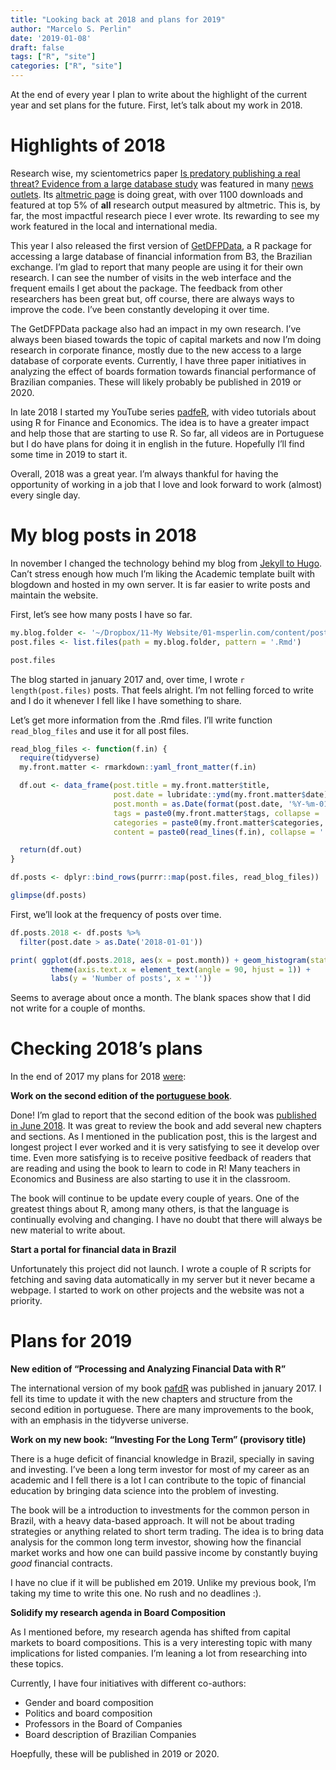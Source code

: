 ```yaml
---
title: "Looking back at 2018 and plans for 2019"
author: "Marcelo S. Perlin"
date: '2019-01-08'
draft: false
tags: ["R", "site"]
categories: ["R", "site"]
---
```


At the end of every year I plan to write about the highlight of the current year and set plans for the future. First, let's talk about my work in 2018.


# Highlights of 2018

Research wise, my scientometrics paper [Is predatory publishing a real threat? Evidence from a large database study](https://www.msperlin.com/publication/2018_scientometrics-predatory/) was featured in many [news outlets](https://www.msperlin.com/research/on-the-news/). Its [altmetric page](https://springeropen.altmetric.com/details/38773966) is doing great, with over 1100 downloads and featured at top 5% of **all** research output measured by altmetric. This is, by far, the most impactful research piece I ever wrote. Its rewarding to see my work featured in the local and international media.

This year I also released the first version of [GetDFPData](https://www.msperlin.com/post/2017-12-06-package-getdfpdata/), a R package for accessing a large database of financial information from B3, the Brazilian exchange. I'm glad to report that many people are using it for their own research. I can see the number of visits in the web interface and the frequent emails I get about the package. The feedback from other researchers has been great but, off course, there are always ways to improve the code. I've been constantly developing it over time. 

The GetDFPData package also had an impact in my own research. I've always been biased towards the topic of capital markets and now I'm doing research in corporate finance, mostly due to the new access to a large database of corporate events. Currently, I have three paper initiatives in analyzing the effect of boards formation towards financial performance of Brazilian companies. These will likely probably be published in 2019 or 2020.

In late 2018 I started my YouTube series [padfeR](https://www.youtube.com/watch?v=CFd8O4f5bm4&list=PLO0YoYcxF6WFR1i45IRTnJ7-Xosrsx-Hl), with video tutorials about using R for Finance and Economics. The idea is to have a greater impact and help those that are starting to use R. So far, all videos are in Portuguese but I do have plans for doing it in english in the future. Hopefully I'll find some time in 2019 to start it.

Overall, 2018 was a great year. I'm always thankful for having the opportunity of working in a job that I love and look forward to work (almost) every single day.


# My blog posts in 2018

In november I changed the technology behind my blog from [Jekyll to Hugo](https://www.msperlin.com/post/2018-11-03-new). Can't stress enough how much I'm liking the Academic template built with blogdown and hosted in my own server. It is far easier to write posts and maintain the website.

First, let's see how many posts I have so far.

```r
my.blog.folder <- '~/Dropbox/11-My Website/01-msperlin.com/content/post/'
post.files <- list.files(path = my.blog.folder, pattern = '.Rmd')

post.files
```

The blog started in january 2017 and, over time, I wrote `r length(post.files)` posts.  That feels alright. I'm not felling forced to write and I do it whenever I fell like I have something to share.

Let's get more information from the .Rmd files. I'll write function `read_blog_files` and use it for all post files.

```r
read_blog_files <- function(f.in) {
  require(tidyverse)
  my.front.matter <- rmarkdown::yaml_front_matter(f.in)

  df.out <- data_frame(post.title = my.front.matter$title,
                       post.date = lubridate::ymd(my.front.matter$date),
                       post.month = as.Date(format(post.date, '%Y-%m-01')),
                       tags = paste0(my.front.matter$tags, collapse = ';'),
                       categories = paste0(my.front.matter$categories, collapse = ';'),
                       content = paste0(read_lines(f.in), collapse = ' '))

  return(df.out)
}

df.posts <- dplyr::bind_rows(purrr::map(post.files, read_blog_files))

glimpse(df.posts)

```

First, we'll look at the frequency of posts over time.

```r

df.posts.2018 <- df.posts %>%
  filter(post.date > as.Date('2018-01-01'))

print( ggplot(df.posts.2018, aes(x = post.month)) + geom_histogram(stat='count') +
         theme(axis.text.x = element_text(angle = 90, hjust = 1)) +
         labs(y = 'Number of posts', x = ''))

```

Seems to average about once a month. The blank spaces show that I did not write for a couple of months.


# Checking 2018's plans

In the end of 2017 my plans for 2018  [were](https://www.msperlin.com/post/2017-12-30-looking-back-2017/):

**Work on the second edition of the [portuguese book](https://sites.google.com/view/r-financas/)**.

Done! I'm glad to report that the second edition of the book was [published in June 2018](https://www.msperlin.com/post/2018-06-12-padfr-ed2/). It was great to review the book and add several new chapters and sections. As I mentioned in the publication post, this is the largest and longest project I ever worked and it is very satisfying to see it develop over time. Even more satisfying is to receive positive feedback of readers that are reading and using the book to learn to code in R! Many teachers in Economics and Business are also starting to use it in the classroom.

The book will continue to be update every couple of years. One of the greatest things about R, among many others, is that the language is continually evolving and changing. I have no doubt that there will always be new material to write about.


**Start a portal for financial data in Brazil**

Unfortunately this project did not launch. I wrote a couple of R scripts for fetching and saving data automatically in my server but it never became a webpage. I started to work on other projects and the website was not a priority. 


# Plans for 2019

**New edition of "Processing and Analyzing Financial Data with R"**

The international version of my book [pafdR](https://www.msperlin.com/publication/2017_book-pafdr-en/) was published in january 2017. I fell its time to update it with the new chapters and structure from the second edition in portuguese. There are many improvements to the book, with an emphasis in the tidyverse universe.


**Work on my new book: "Investing For the Long Term " (provisory title)**

There is a huge deficit of financial knowledge in Brazil, specially in saving and investing. I've been a long term investor for most of my career as an academic and I fell there is a lot I can contribute to the topic of financial education by bringing data science into the problem of investing.  

The book will be a introduction to investments for the common person in Brazil, with a heavy data-based approach. It will not be about trading strategies or anything related to short term trading. The idea is to bring data analysis for the common long term investor, showing how the financial market works and how one can build passive income by constantly buying _good_ financial contracts.

I have no clue if it will be published em 2019. Unlike my previous book, I'm taking my time to write this one. No rush and no deadlines :).


**Solidify my research agenda in Board Composition**

As I mentioned before, my research agenda has shifted from capital markets to board compositions. This is a very interesting topic with many implications for listed companies. I'm leaning a lot from researching into these topics.

Currently, I have four initiatives with different co-authors:

* Gender and board composition
* Politics and board composition
* Professors in the Board of Companies 
* Board description of Brazilian Companies

Hoepfully, these will be published in 2019 or 2020.

